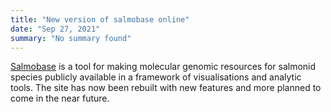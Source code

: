 ```yaml
---
title: "New version of salmobase online"
date: "Sep 27, 2021"
summary: "No summary found"
---
```


[Salmobase](https://salmobase.org/) is a tool for making molecular genomic resources for salmonid
species publicly available in a framework of visualisations and analytic
tools. The site has now been rebuilt with new features and more planned
to come in the near future.
